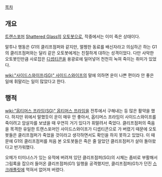 [[목차]]
== 개요 ==
[[트랜스포머]] [[Shattered Glass]]의 [[오토봇]]으로, 작중에서는 이미 죽은 상태이다.

말투나 행동은 G1의 클리프점퍼와 같지만, 멀쩡한 동료를 배신자라고 의심하곤 하는 G1의 클리프점퍼와는 달리 같은 오토봇에게는 친절하게 대하는 성격이었다. 다만 사악한 오토봇인만큼 사로잡은 [[디셉티콘]]을 용광로에 밀어넣어 천천히 녹여 죽이는 취미가 있었다.

[[wiki:"사이드스와이프(SG)" 사이드스와이프]]의 말에 의하면 운이 나쁜 편이라 안 좋은 일에 휘말리는 일이 많았다고 한다.

== 행적 ==
[[wiki:"옵티머스 프라임(SG)" 옵티머스 프라임]]을 전투에서 구해내는 등 많은 활약을 했다. 하지만 위에서 말했듯이 운이 매우 안 좋아서, 옵티머스 프라임이 사이드스와이프를 죽이려고 암살자를 보냈을 때 우연히 거기 있다가 휘말려서 죽었다. 클리프점퍼의 죽음을 목격한 유일한 트랜스포머인 사이드스와이프가 디셉티콘으로 가 버렸기 때문에 오토봇들은 클리프점퍼가 죽었을 것이라고 생각하면서도 확인을 하지 못하고 있었다. 이 때문에 G1의 클리프점퍼를 처음 본 오토봇들은 죽은 줄 알았던 클리프점퍼가 살아 돌아왔다고 반가워했다.

오메가 터미너스가 있는 유적에 버려져 있던 클리프점퍼(SG)의 시체는 좀비로 부활해서 그림록을 잡으러 들어온 클리프점퍼(G1) 일행을 공격했지만, 클리프점퍼(G1)가 던진 [[스크래플릿]]에 먹혀서 없어져 버렸다.
